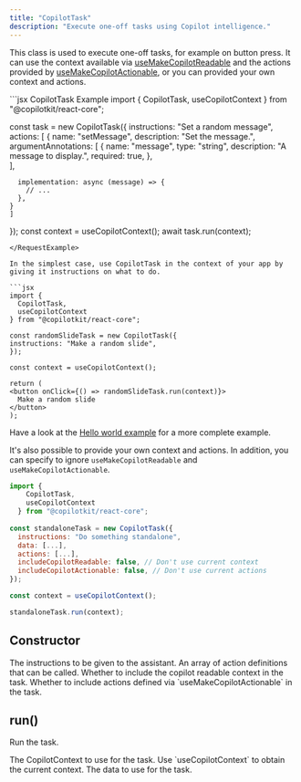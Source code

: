 ```yaml
---
title: "CopilotTask"
description: "Execute one-off tasks using Copilot intelligence."
---
```


This class is used to execute one-off tasks, for example on button press. It
can use the context available via [useMakeCopilotReadable](../useMakeCopilotReadable)
and the actions provided by [useMakeCopilotActionable](../useMakeCopilotActionable), or
you can provided your own context and actions.

<RequestExample>
  ```jsx CopilotTask Example
  import { 
    CopilotTask, 
    useCopilotContext 
  } from "@copilotkit/react-core";

  const task = new CopilotTask({
    instructions: "Set a random message",
    actions: [
      {
      name: "setMessage",
      description: "Set the message.",
      argumentAnnotations: [
        {
          name: "message",
          type: "string",
          description:
            "A message to display.",
          required: true,
        },      
      ],

      implementation: async (message) => {
        // ...
      },
    }
    ]
  });
  const context = useCopilotContext();
  await task.run(context);
  ```
</RequestExample>

In the simplest case, use CopilotTask in the context of your app by giving it instructions on what to do.

```jsx
import { 
    CopilotTask, 
    useCopilotContext 
  } from "@copilotkit/react-core";
  
const randomSlideTask = new CopilotTask({
  instructions: "Make a random slide",
});

const context = useCopilotContext();

return (
  <button onClick={() => randomSlideTask.run(context)}>
    Make a random slide
  </button>
);
```

Have a look at the [Hello world example](https://github.com/CopilotKit/CopilotKit/blob/main/CopilotKit/examples/next-openai/src/app/helloworld/page.tsx) 
for a more complete example.

It's also possible to provide your own context and actions. In addition, you can specify to ignore
`useMakeCopilotReadable` and `useMakeCopilotActionable`.

```jsx
import { 
    CopilotTask, 
    useCopilotContext 
  } from "@copilotkit/react-core";
  
const standaloneTask = new CopilotTask({
  instructions: "Do something standalone",
  data: [...],
  actions: [...],
  includeCopilotReadable: false, // Don't use current context
  includeCopilotActionable: false, // Don't use current actions
});

const context = useCopilotContext();

standaloneTask.run(context);
```

## Constructor

<ResponseField name="instructions" type="string" required>
  The instructions to be given to the assistant.
</ResponseField>

<ResponseField name="actions" type="AnnotatedFunction">
  An array of action definitions that can be called.
</ResponseField>

<ResponseField name="includeCopilotReadable" type="boolean">
  Whether to include the copilot readable context in the task.
</ResponseField>

<ResponseField name="includeCopilotActionable" type="boolean">
  Whether to include actions defined via `useMakeCopilotActionable` in the task.
</ResponseField>

## run()

Run the task.

<ResponseField name="context" type="CopilotContext" required>
  The CopilotContext to use for the task. Use `useCopilotContext` to obtain the current context.
</ResponseField>

<ResponseField name="data" type="any">
  The data to use for the task.
</ResponseField>